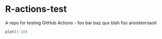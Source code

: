 # R-actions-test

A repo for testing GitHub Actions - foo bar baz qux blah foo aroistenrsaoit

```r
plot(1:10)
```
